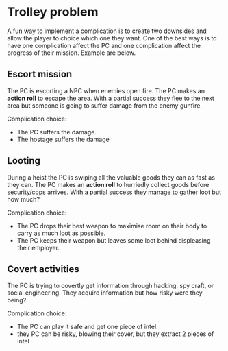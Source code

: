 # Trolley problem

A fun way to implement a complication is to create two downsides and allow the player to choice which one they want.
One of the best ways is to have one complication affect the PC and one complication affect the progress of their mission.
Example are below.

## Escort mission

The PC is escorting a NPC when enemies open fire. The PC makes an __action roll__ to escape the area. With a partial success they flee to the next area but someone is going to suffer damage from the enemy gunfire.

Complication choice:

- The PC suffers the damage.
- The hostage suffers the damage

## Looting

During a heist the PC is swiping all the valuable goods they can as fast as they can. The PC makes an __action roll__ to hurriedly collect goods before security/cops arrives. With a partial success they manage to gather loot but how much?

Complication choice:

- The PC drops their best weapon to maximise room on their body to carry as much loot as possible.
- The PC keeps their weapon but leaves some loot behind displeasing their employer. 

## Covert activities

The PC is trying to covertly get information through hacking, spy craft, or social engineering. They acquire information but how risky were they being?

Complication choice:

- The PC can play it safe and get one piece of intel.
- they PC can be risky, blowing their cover, but they extract 2 pieces of intel